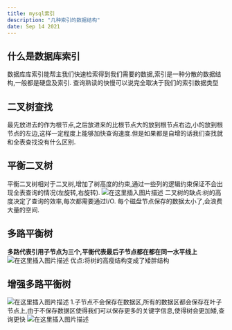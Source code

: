 ```yaml
---
title: mysql索引
description: "几种索引的数据结构"
date: Sep 14 2021
---
```


## 什么是数据库索引
数据库库索引能帮主我们快速检索得到我们需要的数据,索引是一种分散的数据结构,一般都是硬盘及索引.
查询熟读的快慢可以说完全取决于我们的索引数据类型
## 二叉树查找
最先放进去的作为根节点,之后放进来的比根节点大的放到根节点右边,小的放到根节点的左边,这样一定程度上能够加快查询速度.但是如果都是自增的话我们查找就和全表查找没有什么区别.
## 平衡二叉树
平衡二叉树相对于二叉树,增加了树高度的约束,通过一些列的逻辑约束保证不会出现全表查询的情况(左旋转,右旋转).
![在这里插入图片描述](https://img-blog.csdnimg.cn/20200813172325545.png?x-oss-process=image/watermark,type_ZmFuZ3poZW5naGVpdGk,shadow_10,text_aHR0cHM6Ly9ibG9nLmNzZG4ubmV0L0x1X1FR,size_16,color_FFFFFF,t_70#pic_center)
二叉树的缺点:树的高度决定了查询的效率,每次都需要通过I/O.
						每个磁盘节点保存的数据太小了,会浪费大量的空间.
## 多路平衡树
**多路代表引用子节点为三个,平衡代表最后子节点都在都在同一水平线上**
![在这里插入图片描述](https://img-blog.csdnimg.cn/20200813173406238.png?x-oss-process=image/watermark,type_ZmFuZ3poZW5naGVpdGk,shadow_10,text_aHR0cHM6Ly9ibG9nLmNzZG4ubmV0L0x1X1FR,size_16,color_FFFFFF,t_70#pic_center)
优点:将树的高瘦结构变成了矮胖结构
## 增强多路平衡树
![在这里插入图片描述](https://img-blog.csdnimg.cn/20200813174742145.png?x-oss-process=image/watermark,type_ZmFuZ3poZW5naGVpdGk,shadow_10,text_aHR0cHM6Ly9ibG9nLmNzZG4ubmV0L0x1X1FR,size_16,color_FFFFFF,t_70#pic_center)
1.子节点不会保存在数据区,所有的数据区都会保存在叶子节点上,由于不保存数据区使得我们可以保存更多的关键字信息,使得树会更加矮,查询更快
![在这里插入图片描述](https://img-blog.csdnimg.cn/20200813175046194.png?x-oss-process=image/watermark,type_ZmFuZ3poZW5naGVpdGk,shadow_10,text_aHR0cHM6Ly9ibG9nLmNzZG4ubmV0L0x1X1FR,size_16,color_FFFFFF,t_70#pic_center)

